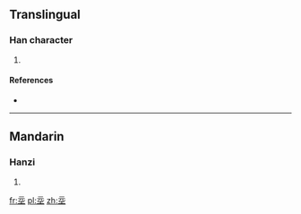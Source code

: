 ==Translingual==

===Han character===
{{Han char|rn=32|rad=土|as=04|sn=7|four=|canj=一一山土 (MMUG)|ids=⿱[[元]][[土]]}}

# {{defn|Han|sort=土04}}

====References====
* {{Han ref|kx=0226.100|dkj=04943|dj=0461.100|hdz=10421.080|uh=5756|ud=22358}}

----

==Mandarin==

===Hanzi===
{{cmn-hanzi|pin=[[jì]] ([[ji4]])|wg=chi<sup>4</sup>}}

# {{defn|lang=cmn|sort=土04}}

[[fr:坖]]
[[pl:坖]]
[[zh:坖]]